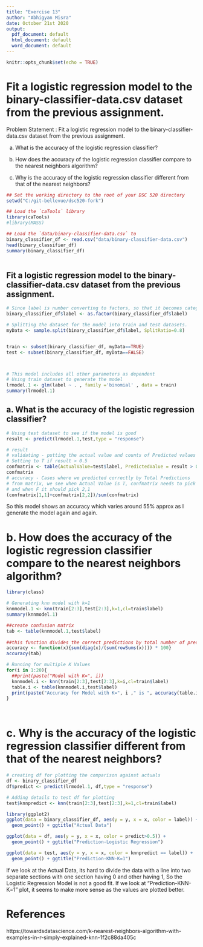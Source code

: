 ```yaml
---
title: "Exercise 13"
author: "Abhigyan Misra"
date: October 21st 2020
output: 
  pdf_document: default
  html_document: default
  word_document: default
---
```


```r
knitr::opts_chunk$set(echo = TRUE)
```
# Fit a logistic regression model to the binary-classifier-data.csv dataset from the previous assignment.

Problem Statement : 
Fit a logistic regression model to the binary-classifier-data.csv dataset from the previous assignment.

a. What is the accuracy of the logistic regression classifier?

b. How does the accuracy of the logistic regression classifier compare to the nearest neighbors algorithm?

c. Why is the accuracy of the logistic regression classifier different from that of the nearest neighbors?


```r
## Set the working directory to the root of your DSC 520 directory
setwd("C:/git-bellevue/dsc520-fork")

## Load the `caTools` library
library(caTools)
#library(MASS)

## Load the `data/binary-classifier-data.csv` to
binary_classifier_df <- read.csv("data/binary-classifier-data.csv")
head(binary_classifier_df)
summary(binary_classifier_df)
  
```

## Fit a logistic regression model to the binary-classifier-data.csv dataset from the previous assignment.

```r

# Since label is number converting to factors, so that it becomes categorical
binary_classifier_df$label <- as.factor(binary_classifier_df$label)

# Splitting the dataset for the model into train and test datasets.
myData <- sample.split(binary_classifier_df$label, SplitRatio=0.8)


train <- subset(binary_classifier_df, myData==TRUE)
test <- subset(binary_classifier_df, myData==FALSE)



# This model includes all other parameters as dependent
# Using train dataset to generate the model
lrmodel.1 <- glm(label ~ . , family ='binomial' , data = train)
summary(lrmodel.1)

```

## a. What is the accuracy of the logistic regression classifier?

```r
# Using test dataset to see if the model is good
result <- predict(lrmodel.1,test,type = "response")

# result
# validating - putting the actual value and counts of Predicted values in a matrix
# Setting to T if result > 0.5
confmatrix <- table(ActualValue=test$label, PredictedValue = result > 0.5)
confmatrix
# accuracy - Cases where we predicted correctly by Total Predictions
# from matrix, we see when Actual Value is T, confmatrix needs to pick 1,2
# and when F it should pick 2,1
(confmatrix[1,1]+confmatrix[2,2])/sum(confmatrix)

```
So this model shows an accuracy which varies around 55% approx as I generate the model again and again.

# b. How does the accuracy of the logistic regression classifier compare to the nearest neighbors algorithm?

```r
library(class)

# Generating knn model with k=1
knnmodel.1 <- knn(train[2:3],test[2:3],k=1,cl=train$label)
summary(knnmodel.1)

##create confusion matrix
tab <- table(knnmodel.1,test$label)
 
##this function divides the correct predictions by total number of predictions that tell us how accurate the model is.
accuracy <- function(x){sum(diag(x)/(sum(rowSums(x)))) * 100}
accuracy(tab)

# Running for multiple K Values
for(i in 1:20){
  ##print(paste("Model with K=", i))
  knnmodel.i <- knn(train[2:3],test[2:3],k=i,cl=train$label)
  table.i <- table(knnmodel.i,test$label)
  print(paste("Accuracy for Model with K=", i ," is ", accuracy(table.i)))
}




```

# c. Why is the accuracy of the logistic regression classifier different from that of the nearest neighbors?
```r

# creating df for plotting the comparison against actuals
df <- binary_classifier_df
df$predict <- predict(lrmodel.1, df,type = "response")

# Adding details to test df for plotting
test$knnpredict <- knn(train[2:3],test[2:3],k=1,cl=train$label)

library(ggplot2)
ggplot(data = binary_classifier_df, aes(y = y, x = x, color = label)) + 
  geom_point() + ggtitle("Actual Data")

ggplot(data = df, aes(y = y, x = x, color = predict>0.5)) + 
  geom_point() + ggtitle("Prediction-Logistic Regression")

ggplot(data = test, aes(y = y, x = x, color = knnpredict == label)) + 
  geom_point() + ggtitle("Prediction-KNN-K=1")


```
If we look at the Actual Data, its hard to divide the data with a line into two separate sections with one section having 0 and other having 1, So the Logistic Regression Model is not a good fit.
If we look at "Prediction-KNN-K=1" plot, it seems to make more sense as the values are plotted better.

# References
https://towardsdatascience.com/k-nearest-neighbors-algorithm-with-examples-in-r-simply-explained-knn-1f2c88da405c
